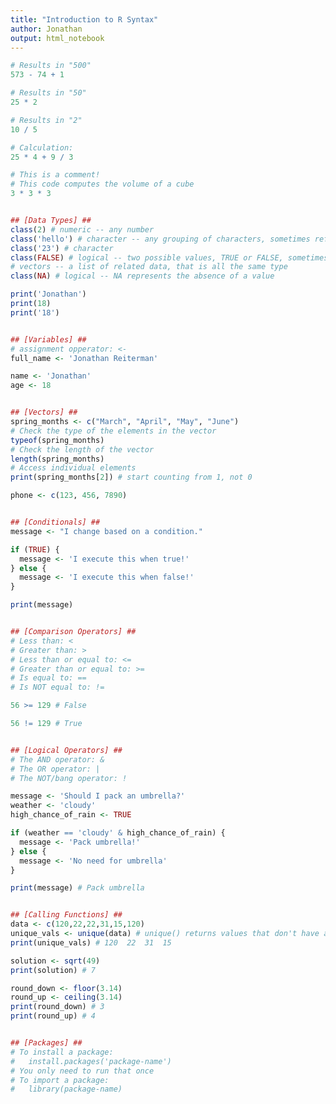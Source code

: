 ```yaml
---
title: "Introduction to R Syntax"
author: Jonathan
output: html_notebook
---
```

```r
# Results in "500"
573 - 74 + 1

# Results in "50"
25 * 2

# Results in "2"
10 / 5

# Calculation:
25 * 4 + 9 / 3

# This is a comment!
# This code computes the volume of a cube
3 * 3 * 3


## [Data Types] ##
class(2) # numeric -- any number
class('hello') # character -- any grouping of characters, sometimes refered to as a string
class('23') # character
class(FALSE) # logical -- two possible values, TRUE or FALSE, sometimes called a boolean
# vectors -- a list of related data, that is all the same type
class(NA) # logical -- NA represents the absence of a value

print('Jonathan')
print(18)
print('18')


## [Variables] ##
# assignment opperator: <-
full_name <- 'Jonathan Reiterman'

name <- 'Jonathan'
age <- 18


## [Vectors] ##
spring_months <- c("March", "April", "May", "June")
# Check the type of the elements in the vector
typeof(spring_months)
# Check the length of the vector
length(spring_months)
# Access individual elements
print(spring_months[2]) # start counting from 1, not 0

phone <- c(123, 456, 7890)


## [Conditionals] ##
message <- "I change based on a condition."

if (TRUE) {
  message <- 'I execute this when true!'
} else {
  message <- 'I execute this when false!'
}

print(message)


## [Comparison Operators] ##
# Less than: <
# Greater than: >
# Less than or equal to: <=
# Greater than or equal to: >=
# Is equal to: ==
# Is NOT equal to: !=

56 >= 129 # False

56 != 129 # True


## [Logical Operators] ##
# The AND operator: &
# The OR operator: |
# The NOT/bang operator: !

message <- 'Should I pack an umbrella?'
weather <- 'cloudy'
high_chance_of_rain <- TRUE

if (weather == 'cloudy' & high_chance_of_rain) {
  message <- 'Pack umbrella!'
} else {
  message <- 'No need for umbrella'
}

print(message) # Pack umbrella


## [Calling Functions] ##
data <- c(120,22,22,31,15,120)
unique_vals <- unique(data) # unique() returns values that don't have any duplicates
print(unique_vals) # 120  22  31  15

solution <- sqrt(49)
print(solution) # 7

round_down <- floor(3.14)
round_up <- ceiling(3.14)
print(round_down) # 3
print(round_up) # 4


## [Packages] ##
# To install a package:
#   install.packages('package-name')
# You only need to run that once
# To import a package:
#   library(package-name)

```